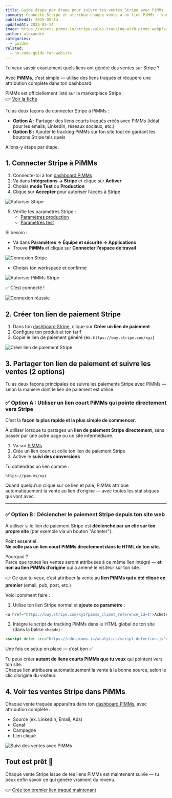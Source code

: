```yaml
---
title: Guide étape par étape pour suivre tes ventes Stripe avec PiMMs
summary: Connecte Stripe et attribue chaque vente à un lien PiMMs — sans aucune ligne de code.
publishedAt: 2025-05-14
updatedAt: 2025-05-14
image: https://assets.pimms.io/stripe-sales-tracking-with-pimms.webp?v=2
author: alexandre
categories:
  - guides
related:
  - no-code-guide-for-website
---
```


Tu veux savoir exactement quels liens ont généré des ventes sur Stripe ?

Avec **PiMMs**, c’est simple — utilise des liens traqués et récupère une attribution complète dans ton dashboard.

PiMMs est officiellement listé sur la marketplace Stripe :  
👉 [Voir la fiche](https://marketplace.stripe.com/apps/pimms)

Tu as deux façons de connecter Stripe à PiMMs :

- **Option A :** Partager des liens courts traqués créés avec PiMMs (idéal pour les emails, LinkedIn, réseaux sociaux, etc.)
- **Option B :** Ajouter le tracking PiMMs sur ton site tout en gardant les boutons Stripe tels quels

Allons-y étape par étape.

## 1. Connecter Stripe à PiMMs

1. Connecte-toi à ton [dashboard PiMMs](https://app.pimms.io)  
2. Va dans **Intégrations → Stripe** et clique sur **Activer**  
3. Choisis **mode Test** ou **Production**  
4. Clique sur **Accepter** pour autoriser l’accès à Stripe

![Autoriser Stripe](https://assets.pimms.io/stripe-accept-permissions.webp)

5. Vérifie tes paramètres Stripe :
   - [Paramètres production](https://dashboard.stripe.com/settings/apps/pimms.io)
   - [Paramètres test](https://dashboard.stripe.com/test/settings/apps/pimms.io)

Si besoin :
- Va dans **Paramètres → Équipe et sécurité → Applications**
- Trouve **PiMMs** et clique sur **Connecter l’espace de travail**

![Connexion Stripe](https://assets.pimms.io/stripe-connect-workspace.webp)

- Choisis ton workspace et confirme

![Autoriser PiMMs Stripe](https://assets.pimms.io/stripe-authorize-permissions.webp)

✅ C’est connecté !

![Connexion réussie](https://assets.pimms.io/stripe-connected.webp)

## 2. Créer ton lien de paiement Stripe

1. Dans ton [dashboard Stripe](https://dashboard.stripe.com), clique sur **Créer un lien de paiement**  
2. Configure ton produit et ton tarif  
3. Copie le lien de paiement généré (ex. `https://buy.stripe.com/xyz`)

![Créer lien de paiement Stripe](https://assets.pimms.io/stripe-create-payment-link.webp)

## 3. Partager ton lien de paiement et suivre les ventes (2 options)

Tu as deux façons principales de suivre les paiements Stripe avec PiMMs — selon la manière dont le lien de paiement est utilisé.

### ✅ Option A : Utiliser un lien court PiMMs qui pointe directement vers Stripe

C’est la **façon la plus rapide et la plus simple de commencer**.

À utiliser lorsque tu partages un **lien de paiement Stripe directement**, sans passer par une autre page ou un site intermédiaire.

1. Va sur [PiMMs](https://app.pimms.io)  
2. Crée un lien court et colle ton lien de paiement Stripe  
3. Active le **suivi des conversions**

Tu obtiendras un lien comme :

```
https://pim.ms/xyz
```

Quand quelqu’un clique sur ce lien et paie, PiMMs attribue automatiquement la vente au lien d’origine — avec toutes les statistiques qui vont avec.

---

### ✅ Option B : Déclencher le paiement Stripe depuis ton site web

À utiliser si le lien de paiement Stripe est **déclenché par un clic sur ton propre site** (par exemple via un bouton "Acheter").

Point essentiel :  
**Ne colle pas un lien court PiMMs directement dans le HTML de ton site.**

Pourquoi ?  
Parce que toutes les ventes seront attribuées à ce même lien intégré — **et non au lien PiMMs d’origine** qui a amené le visiteur sur ton site.

👉 Ce que tu veux, c’est attribuer la vente au **lien PiMMs qui a été cliqué en premier** (email, pub, post, etc.)

Voici comment faire :

1. Utilise ton lien Stripe normal et **ajoute ce paramètre** :

```html
<a href="https://buy.stripe.com/xyz?pimms_client_reference_id=1">Acheter maintenant</a>
```

2. Intègre le script de tracking PiMMs dans le HTML global de ton site (dans la balise `<head>`) :

```html
<script defer src="https://cdn.pimms.io/analytics/script.detection.js"></script>
```

Une fois ce setup en place — c’est bon ✅

Tu peux créer **autant de liens courts PiMMs que tu veux** qui pointent vers ton site.  
Chaque lien attribuera automatiquement la vente à la bonne source, selon le clic d’origine du visiteur.

## 4. Voir tes ventes Stripe dans PiMMs

Chaque vente traquée apparaîtra dans ton [dashboard PiMMs](https://app.pimms.io), avec attribution complète :

- Source (ex. LinkedIn, Email, Ads)
- Canal
- Campagne
- Lien cliqué

![Suivi des ventes avec PiMMs](https://assets.pimms.io/stripe-sales-tracking.webp?v=2)

## Tout est prêt 🎉

Chaque vente Stripe issue de tes liens PiMMs est maintenant suivie — tu peux enfin savoir ce qui génère vraiment du revenu.

👉 [Crée ton premier lien traqué maintenant](https://app.pimms.io)